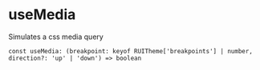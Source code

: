 
<Meta title="Hooks/useMedia" />

# useMedia

Simulates a css media query

`const useMedia: (breakpoint: keyof RUITheme['breakpoints'] | number, direction?: 'up' | 'down') => boolean`
